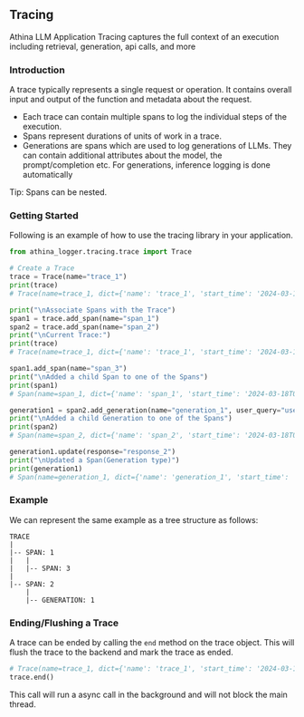 
## Tracing

Athina LLM Application Tracing captures the full context of an execution including retrieval, generation, api calls, and more

### Introduction

A trace typically represents a single request or operation. It contains overall input and output of the function and metadata about the request.
* Each trace can contain multiple spans to log the individual steps of the execution.
* Spans represent durations of units of work in a trace.
* Generations are spans which are used to log generations of LLMs. They can contain additional attributes about the model, the prompt/completion etc. For generations, inference logging is done automatically

<Callout>
    Tip: Spans can be nested.
</Callout>

### Getting Started

Following is an example of how to use the tracing library in your application.

```python
from athina_logger.tracing.trace import Trace

# Create a Trace
trace = Trace(name="trace_1")
print(trace)
# Trace(name=trace_1, dict={'name': 'trace_1', 'start_time': '2024-03-18T04:13:33.569491', 'attributes': {}, 'spans': []},  spans=[])

print("\nAssociate Spans with the Trace")
span1 = trace.add_span(name="span_1")
span2 = trace.add_span(name="span_2")
print("\nCurrent Trace:")
print(trace)
# Trace(name=trace_1, dict={'name': 'trace_1', 'start_time': '2024-03-18T04:13:33.569491', 'attributes': {}, 'spans': [{'name': 'span_1', 'start_time': '2024-03-18T04:13:33.570455', 'span_type': 'span', 'attributes': {}, 'input': {}, 'output': {}, 'children': []}, {'name': 'span_2', 'start_time': '2024-03-18T04:13:33.570467', 'span_type': 'span', 'attributes': {}, 'input': {}, 'output': {}, 'children': []}]},  spans=[Span(name=span_1, dict={'name': 'span_1', 'start_time': '2024-03-18T04:13:33.570455', 'span_type': 'span', 'attributes': {}, 'input': {}, 'output': {}, 'children': []}, children=[]), Span(name=span_2, dict={'name': 'span_2', 'start_time': '2024-03-18T04:13:33.570467', 'span_type': 'span', 'attributes': {}, 'input': {}, 'output': {}, 'children': []}, children=[])])

span1.add_span(name="span_3")
print("\nAdded a child Span to one of the Spans")
print(span1)
# Span(name=span_1, dict={'name': 'span_1', 'start_time': '2024-03-18T04:13:33.570455', 'span_type': 'span', 'attributes': {}, 'input': {}, 'output': {}, 'children': [{'name': 'span_3', 'start_time': '2024-03-18T04:13:33.570551', 'span_type': 'span', 'attributes': {}, 'input': {}, 'output': {}, 'children': []}]}, children=[Span(name=span_3, dict={'name': 'span_3', 'start_time': '2024-03-18T04:13:33.570551', 'span_type': 'span', 'attributes': {}, 'input': {}, 'output': {}, 'children': []}, children=[])])

generation1 = span2.add_generation(name="generation_1", user_query="user_query_1")
print("\nAdded a child Generation to one of the Spans")
print(span2)
# Span(name=span_2, dict={'name': 'span_2', 'start_time': '2024-03-18T04:13:33.570467', 'span_type': 'span', 'attributes': {}, 'input': {}, 'output': {}, 'children': [{'name': 'generation_1', 'start_time': '2024-03-18T04:13:33.570611', 'span_type': 'generation', 'attributes': {'user_query': 'user_query_1'}, 'input': {}, 'output': {}, 'children': []}]}, children=[Span(name=generation_1, dict={'name': 'generation_1', 'start_time': '2024-03-18T04:13:33.570611', 'span_type': 'generation', 'attributes': {'user_query': 'user_query_1'}, 'input': {}, 'output': {}, 'children': []}, children=[])])

generation1.update(response="response_2")
print("\nUpdated a Span(Generation type)")
print(generation1)
# Span(name=generation_1, dict={'name': 'generation_1', 'start_time': '2024-03-18T04:13:33.570611', 'span_type': 'generation', 'attributes': {'response': 'response_2', 'user_query': 'user_query_1'}, 'input': {}, 'output': {}, 'children': []}, children=[])
```

### Example

We can represent the same example as a tree structure as follows:

```
TRACE
|
|-- SPAN: 1 
|   |
|   |-- SPAN: 3
|
|-- SPAN: 2 
    |
    |-- GENERATION: 1

```

### Ending/Flushing a Trace

A trace can be ended by calling the `end` method on the trace object. This will flush the trace to the backend and mark the trace as ended.

```python    
# Trace(name=trace_1, dict={'name': 'trace_1', 'start_time': '2024-03-18T04:13:33.569491', 'attributes': {}, 'spans': [{'name': 'span_1', 'start_time': '2024-03-18T04:13:33.570455', 'span_type': 'span', 'attributes': {}, 'input': {}, 'output': {}, 'children': [{'name': 'span_3', 'start_time': '2024-03-18T04:13:33.570551', 'span_type': 'span', 'attributes': {}, 'input': {}, 'output': {}, 'children': []}]}, {'name': 'span_2', 'start_time': '2024-03-18T04:13:33.570467', 'span_type': 'span', 'attributes': {}, 'input': {}, 'output': {}, 'children': [{'name': 'generation_1', 'start_time': '2024-03-18T04:13:33.570611', 'span_type': 'generation', 'attributes': {'response': 'response_2', 'user_query': 'user_query_1'}, 'input': {}, 'output': {}, 'children': []}]}]},  spans=[Span(name=span_1, dict={'name': 'span_1', 'start_time': '2024-03-18T04:13:33.570455', 'span_type': 'span', 'attributes': {}, 'input': {}, 'output': {}, 'children': [{'name': 'span_3', 'start_time': '2024-03-18T04:13:33.570551', 'span_type': 'span', 'attributes': {}, 'input': {}, 'output': {}, 'children': []}]}, children=[Span(name=span_3, dict={'name': 'span_3', 'start_time': '2024-03-18T04:13:33.570551', 'span_type': 'span', 'attributes': {}, 'input': {}, 'output': {}, 'children': []}, children=[])]), Span(name=span_2, dict={'name': 'span_2', 'start_time': '2024-03-18T04:13:33.570467', 'span_type': 'span', 'attributes': {}, 'input': {}, 'output': {}, 'children': [{'name': 'generation_1', 'start_time': '2024-03-18T04:13:33.570611', 'span_type': 'generation', 'attributes': {'response': 'response_2', 'user_query': 'user_query_1'}, 'input': {}, 'output': {}, 'children': []}]}, children=[Span(name=generation_1, dict={'name': 'generation_1', 'start_time': '2024-03-18T04:13:33.570611', 'span_type': 'generation', 'attributes': {'response': 'response_2', 'user_query': 'user_query_1'}, 'input': {}, 'output': {}, 'children': []}, children=[])])])
trace.end()
```
<Callout>
    This call will run a async call in the background and will not block the main thread.
</Callout>
